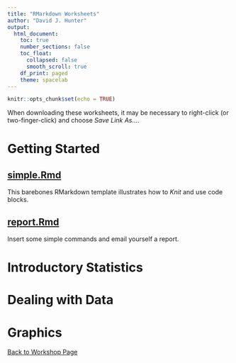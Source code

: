 ```yaml
---
title: "RMarkdown Worksheets"
author: "David J. Hunter"
output:
  html_document:
    toc: true
    number_sections: false
    toc_float:
      collapsed: false
      smooth_scroll: true
    df_print: paged
    theme: spacelab
---
```


```r
knitr::opts_chunk$set(echo = TRUE)
```

When downloading these worksheets, it may be necessary to right-click (or two-finger-click) and choose *Save Link As...*.

# Getting Started

## [simple.Rmd](simple.Rmd) 

This barebones RMarkdown template illustrates how to *Knit* and use code blocks. 

## [report.Rmd](report.Rmd)

Insert some simple commands and email yourself a report.

# Introductory Statistics

# Dealing with Data

# Graphics

[Back to Workshop Page](../index.html)